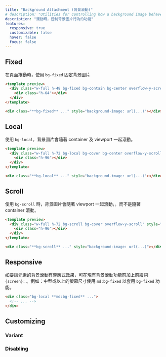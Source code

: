```yaml
---
title: "Background Attachment (背景滾動)"
# description: "Utilities for controlling how a background image behaves when scrolling."
description: "滾動時，控制背景圖片行為的功能"
features:
  responsive: true
  customizable: false
  hover: false
  focus: false
---
```




## Fixed

<!-- Use `bg-fixed` to fix the background image relative to the viewport. -->
在頁面捲動時，使用 `bg-fixed` 固定背景圖片

```html lightBlue
<template preview>
  <div class="w-full h-48 bg-fixed bg-contain bg-center overflow-y-scroll" style="background-image:url('/img/placeholder-light-blue.svg');">
    <div class="h-64"></div>
  </div>
</template>

<div class="**bg-fixed** ..." style="background-image: url(...)"></div>
```

## Local

<!-- Use `bg-local` to scroll the background image with the container and the viewport. -->
使用 `bg-local`，背景圖片會隨著 container 及 viewport 一起滾動。

```html indigo
<template preview>
  <div class="w-full h-72 bg-local bg-cover bg-center overflow-y-scroll" style="background-image:url('/img/placeholder-indigo.svg');">
    <div class="h-96"></div>
  </div>
</template>

<div class="**bg-local** ..." style="background-image: url(...)"></div>
```

## Scroll

<!-- Use `bg-scroll` to scroll the background image with the viewport, but not with the container. -->
使用 `bg-scroll` 時，背景圖片會隨著 viewport 一起滾動，，而不是隨著 container 滾動。 

```html fuchsia
<template preview>
  <div class="w-full h-72 bg-scroll bg-cover overflow-y-scroll" style="background-image:url('/img/placeholder-fuchsia.svg');">
    <div class="h-96"></div>
  </div>
</template>

<div class="**bg-scroll** ..." style="background-image: url(...)"></div>
```

## Responsive

<!-- To control the background attachment of an element at a specific breakpoint, add a `{screen}:` prefix to any existing background attachment utility. For example, use `md:bg-fixed` to apply the `bg-fixed` utility at only medium screen sizes and above. -->
如要讓元素的背景滾動有響應式效果，可在現有背景滾動功能前加上前綴詞 `{screen}:` 。例如：中型或以上的螢幕尺寸使用 `md:bg-fixed` 以套用 `bg-fixed` 功能。

```html
<div class="bg-local **md:bg-fixed** ...">
  <!-- ... -->
</div>
```

<Responsive />

## Customizing

### Variant

<Variants plugin="backgroundAttachment" />

### Disabling

<Disabling plugin="backgroundAttachment" />
